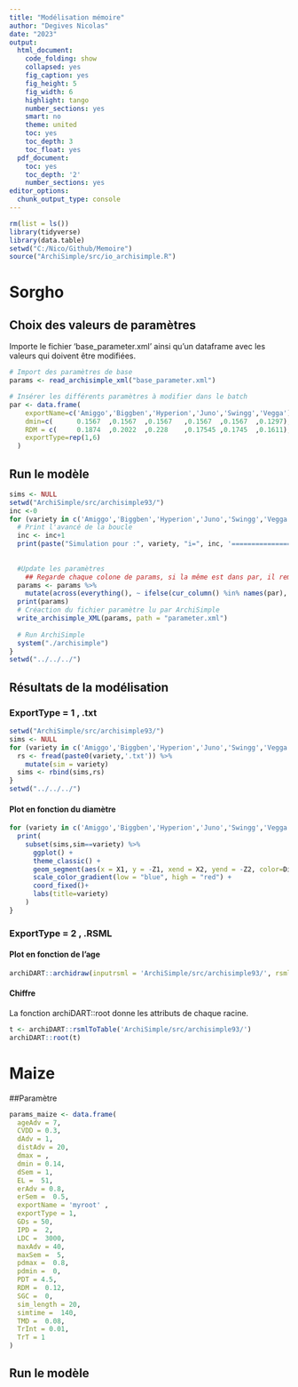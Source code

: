 ```yaml
---
title: "Modélisation mémoire"
author: "Degives Nicolas"
date: "2023"
output:
  html_document:
    code_folding: show
    collapsed: yes
    fig_caption: yes
    fig_height: 5
    fig_width: 6
    highlight: tango
    number_sections: yes
    smart: no
    theme: united
    toc: yes
    toc_depth: 3
    toc_float: yes
  pdf_document:
    toc: yes
    toc_depth: '2'
    number_sections: yes
editor_options:
  chunk_output_type: console
---
```

  
```r
rm(list = ls())
library(tidyverse)
library(data.table)
setwd("C:/Nico/Github/Memoire")
source("ArchiSimple/src/io_archisimple.R")
```

# Sorgho

## Choix des valeurs de paramètres

Importe le fichier 'base_parameter.xml' ainsi qu'un dataframe avec les valeurs qui doivent être modifiées.

```r
# Import des paramètres de base
params <- read_archisimple_xml("base_parameter.xml")

# Insérer les différents paramètres à modifier dans le batch
par <- data.frame(
    exportName=c('Amiggo','Biggben','Hyperion','Juno','Swingg','Vegga'),
    dmin=c(      0.1567  ,0.1567  ,0.1567   ,0.1567  ,0.1567  ,0.1297),
    RDM = c(     0.1874  ,0.2022  ,0.228    ,0.17545 ,0.1745  ,0.1611),
    exportType=rep(1,6)
  )
```

## Run le modèle

```r
sims <- NULL
setwd("ArchiSimple/src/archisimple93/")
inc <-0
for (variety in c('Amiggo','Biggben','Hyperion','Juno','Swingg','Vegga')) {
  # Print l'avancé de la boucle
  inc <- inc+1
  print(paste("Simulation pour :", variety, "i=", inc, '========================'))
  
  
  #Update les paramètres
    ## Regarde chaque colone de params, si la même est dans par, il remplace la colonne de params par celle de par
  params <- params %>%
    mutate(across(everything(), ~ ifelse(cur_column() %in% names(par), par[inc,][[cur_column()]],.)))
  print(params)
  # Créaction du fichier paramètre lu par ArchiSimple
  write_archisimple_XML(params, path = "parameter.xml")
  
  # Run ArchiSimple
  system("./archisimple")
}
setwd("../../../") 
```

## Résultats de la modélisation

### ExportType = 1 , .txt

```r
setwd("ArchiSimple/src/archisimple93/")
sims <- NULL
for (variety in c('Amiggo','Biggben','Hyperion','Juno','Swingg','Vegga')) {
  rs <- fread(paste0(variety,'.txt')) %>%
    mutate(sim = variety)
  sims <- rbind(sims,rs)
}
setwd("../../../") 
```

#### Plot en fonction du diamètre

```r
for (variety in c('Amiggo','Biggben','Hyperion','Juno','Swingg','Vegga')) {
  print(
    subset(sims,sim==variety) %>%
      ggplot() +
      theme_classic() +
      geom_segment(aes(x = X1, y = -Z1, xend = X2, yend = -Z2, color=Diam), alpha=0.9) +
      scale_color_gradient(low = "blue", high = "red") +
      coord_fixed()+
      labs(title=variety)
    )
}
```

### ExportType = 2 , .RSML

#### Plot en fonction de l'age

```r
archiDART::archidraw(inputrsml = 'ArchiSimple/src/archisimple93/', rsml.date="age", coldate=rainbow(15), lwd=2, twod=c("x", "y"), asp=1, las=1, bty="l")

```

#### Chiffre

La fonction archiDART::root donne les attributs de chaque racine.

```r
t <- archiDART::rsmlToTable('ArchiSimple/src/archisimple93/')
archiDART::root(t)
```

# Maize

##Paramètre

```r
params_maize <- data.frame(
  ageAdv = 7,
  CVDD = 0.3,
  dAdv = 1,
  distAdv = 20,
  dmax = ,
  dmin = 0.14,
  dSem = 1,
  EL =  51,
  erAdv = 0.8,
  erSem =  0.5,
  exportName = 'myroot' ,
  exportType = 1,
  GDs = 50,
  IPD =  2,
  LDC =  3000,
  maxAdv = 40,
  maxSem =  5,
  pdmax =  0.8,
  pdmin =  0,
  PDT = 4.5,
  RDM =  0.12,
  SGC =  0,
  sim_length = 20,
  simtime =  140,
  TMD =  0.08,
  TrInt = 0.01,
  TrT = 1 
)
```

## Run le modèle

```r

```